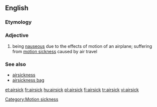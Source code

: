 ==English==

===Etymology===
{{compound|air|sick}}

===Adjective===
{{en-adj}}

# being [[nauseous]] due to the effects of motion of an airplane; suffering from [[motion sickness]] caused by air travel

===See also===
* [[airsickness]]
* [[airsickness bag]]

[[Category:Motion sickness]]

[[et:airsick]]
[[fr:airsick]]
[[hu:airsick]]
[[pl:airsick]]
[[fi:airsick]]
[[tr:airsick]]
[[vi:airsick]]